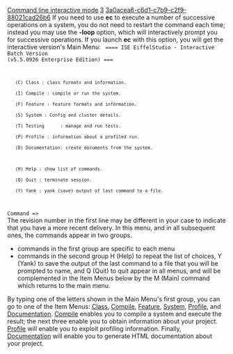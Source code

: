 [[Property:title|Command line interactive mode]]
[[Property:weight|3]]
[[Property:uuid|3a0acea6-c6d1-c7b9-c2f9-88021cad26b6]]
If you need to use '''ec''' to execute a number of successive operations on a system, you do not need to restart the command each time; instead you may use the '''-loop''' option, which will interactively prompt you for successive operations. 
If you launch '''ec''' with this option, you will get the interactive version's Main Menu: 
<code lang=text>
==== ISE EiffelStudio - Interactive Batch Version (v5.5.0926 Enterprise Edition) ===
    (C) Class : class formats and information.
    (I) Compile : compile or run the system.
    (F) Feature : feature formats and information.
    (S) System : Config and cluster details.
    (T) Testing      : manage and run tests.
    (P) Profile : information about a profiled run.
    (D) Documentation: create documents from the system.

    (H) Help : show list of commands.
    (Q) Quit : terminate session.
    (Y) Yank : yank (save) output of last command to a file.
Command =></code>
<br/>
The revision number in the first line may be different in your case to indicate that you have a more recent delivery. In this menu, and in all subsequent ones, the commands appear in two groups. 
* commands in the first group are specific to each menu
* commands in the second group H (Help) to repeat the list of choices, Y (Yank) to save the output of the last command to a file that you will be prompted to name, and Q (Quit) to quit appear in all menus, and will be complemented in the Item Menus below by the M (Main) command which returns to the main menu.
By typing one of the letters shown in the Main Menu's first group, you can go to one of the Item Menus: [[Class menu|Class]], [[Compile (and run) menu|Compile]], [[Feature menu|Feature]], [[System menu|System]], [[Profile menu|Profile]], and [[Documentation menu|Documentation]]. [[Compile (and run) menu|Compile]] enables you to compile a system and execute the result; the next three enable you to obtain information about your project. [[Profile menu|Profile]]  will enable you to exploit profiling information. Finally, [[Documentation menu|Documentation]] will enable you to generate HTML documentation about your project. 

